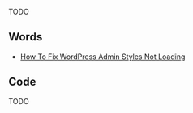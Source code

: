 
<Name />

TODO

## Words

- [How To Fix WordPress Admin Styles Not Loading](/fix-wordpress-admin-styles-not-loading)

## Code

TODO
